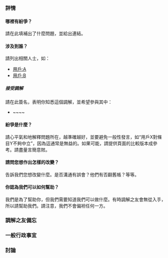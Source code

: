 <noinclude><!---請依照下面的中文指示填寫。"status"請填寫"待處理"、"已處理"或"完成"。
--></noinclude>{{medcabStatus
|article=<includeonly>{{SUBPAGENAME}}</includeonly><noinclude>條目名（由系統產生）</noinclude>
|status=待處理
|date=~~<includeonly>~</includeonly>~~
|requester=~<includeonly>~</includeonly>~
|parties=<!--  請列出紛爭的主要相關者 -->
|mediators=
|comment=<!-- 由調解之友填寫 -->
}}

===詳情===
====哪裡有紛爭？====

請在此填補出了什麼問題，並給出連結。

====涉及到誰？====

請列出相關人士，如：
*[[用戶:A]]
*[[用戶:B]]

=====接受調解=====
請在此簽名，表明你知悉這個調解，並希望參與其中：
* <nowiki>~~~~</nowiki>

====紛爭是什麼？====
請心平氣和地解釋問題所在，越準確越好，並要避免一般性發言，如“用戶X對條目Y不夠中立”，因為這通常是無益的。如果可能，請提供頁面的比較版本成參考。請盡量言簡意賅。

====請問您想作出怎樣的改變？====

告訴我們您想改變什麼。是否溝通有誤會？他們有否翻舊帳？等等。

====你認為我們可以如何幫助？====

我們是為了幫助你，但我們需要知道我們可以做什麼。有時調解之友會無從入手，所以請幫助我們。請注意，我們不會偏袒任何一方。

===調解之友備忘===

===一般行政事宜===

===討論===